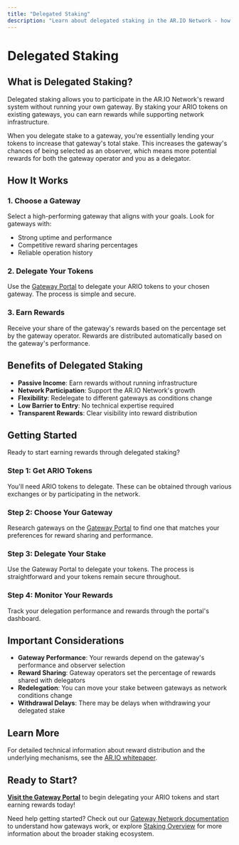 ```yaml
---
title: "Delegated Staking"
description: "Learn about delegated staking in the AR.IO Network - how to stake ARIO tokens on gateways and earn rewards as a delegator"
---
```


# Delegated Staking

## What is Delegated Staking?

Delegated staking allows you to participate in the AR.IO Network's reward system without running your own gateway. By staking your ARIO tokens on existing gateways, you can earn rewards while supporting network infrastructure.

When you delegate stake to a gateway, you're essentially lending your tokens to increase that gateway's total stake. This increases the gateway's chances of being selected as an observer, which means more potential rewards for both the gateway operator and you as a delegator.

## How It Works

### 1. **Choose a Gateway**

Select a high-performing gateway that aligns with your goals. Look for gateways with:

- Strong uptime and performance
- Competitive reward sharing percentages
- Reliable operation history

### 2. **Delegate Your Tokens**

Use the [Gateway Portal](https://gateways.arweave.net/#/staking) to delegate your ARIO tokens to your chosen gateway. The process is simple and secure.

### 3. **Earn Rewards**

Receive your share of the gateway's rewards based on the percentage set by the gateway operator. Rewards are distributed automatically based on the gateway's performance.

## Benefits of Delegated Staking

- **Passive Income**: Earn rewards without running infrastructure
- **Network Participation**: Support the AR.IO Network's growth
- **Flexibility**: Redelegate to different gateways as conditions change
- **Low Barrier to Entry**: No technical expertise required
- **Transparent Rewards**: Clear visibility into reward distribution

## Getting Started

Ready to start earning rewards through delegated staking?

### **Step 1: Get ARIO Tokens**

You'll need ARIO tokens to delegate. These can be obtained through various exchanges or by participating in the network.

### **Step 2: Choose Your Gateway**

Research gateways on the [Gateway Portal](https://gateways.arweave.net/#/staking) to find one that matches your preferences for reward sharing and performance.

### **Step 3: Delegate Your Stake**

Use the Gateway Portal to delegate your tokens. The process is straightforward and your tokens remain secure throughout.

### **Step 4: Monitor Your Rewards**

Track your delegation performance and rewards through the portal's dashboard.

## Important Considerations

- **Gateway Performance**: Your rewards depend on the gateway's performance and observer selection
- **Reward Sharing**: Gateway operators set the percentage of rewards shared with delegators
- **Redelegation**: You can move your stake between gateways as network conditions change
- **Withdrawal Delays**: There may be delays when withdrawing your delegated stake

## Learn More

For detailed technical information about reward distribution and the underlying mechanisms, see the [AR.IO whitepaper](https://whitepaper.arweave.net/).

## Ready to Start?

**[Visit the Gateway Portal](https://gateways.arweave.net/#/staking)** to begin delegating your ARIO tokens and start earning rewards today!

Need help getting started? Check out our [Gateway Network documentation](/learn/gateways/gateway-network) to understand how gateways work, or explore [Staking Overview](/learn/staking) for more information about the broader staking ecosystem.
